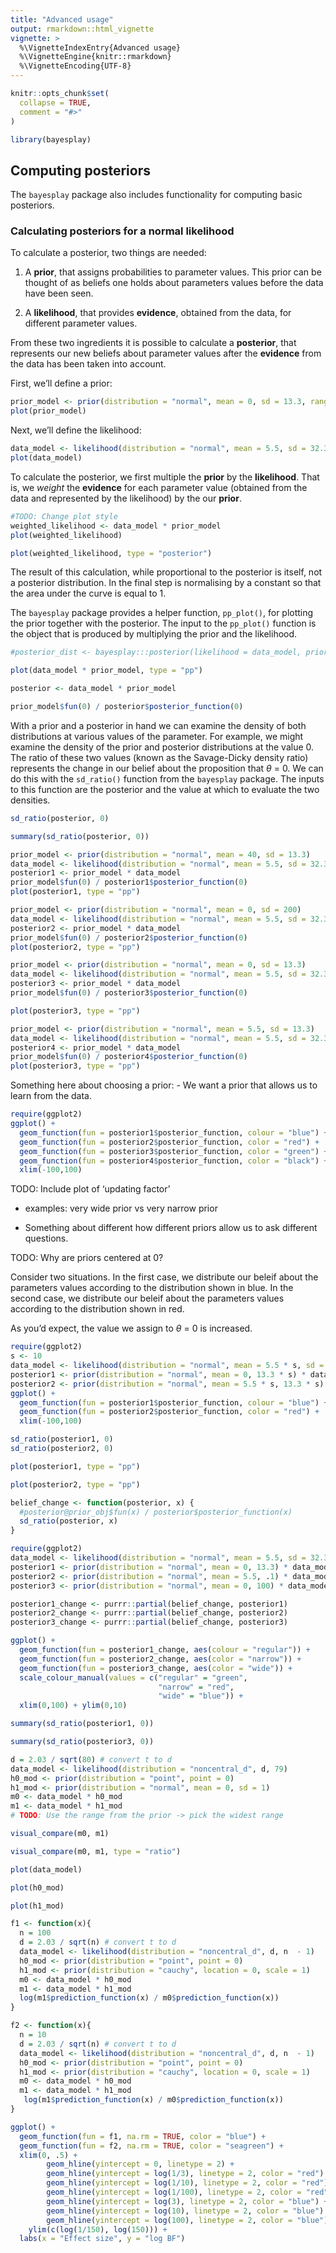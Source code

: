```yaml
---
title: "Advanced usage"
output: rmarkdown::html_vignette
vignette: >
  %\VignetteIndexEntry{Advanced usage}
  %\VignetteEngine{knitr::rmarkdown}
  %\VignetteEncoding{UTF-8}
---
```


```r
knitr::opts_chunk$set(
  collapse = TRUE,
  comment = "#>"
)
```


```r
library(bayesplay)
```

## Computing posteriors

The `bayesplay` package also includes functionality for computing basic posteriors. 

### Calculating posteriors for a normal likelihood

To calculate a posterior, two things are needed: 

1. A **prior**, that assigns probabilities to parameter values. This prior can be thought of as beliefs one holds about parameters values before the data have been seen. 

2. A **likelihood**, that provides **evidence**, obtained from the data, for different parameter values. 

From these two ingredients it is possible to calculate a **posterior**, that represents our new beliefs about parameter values after the **evidence** from the data has been taken into account. 

First, we’ll define a prior:

```r
prior_model <- prior(distribution = "normal", mean = 0, sd = 13.3, range = c(0, Inf))
plot(prior_model)
```

Next, we’ll define the likelihood:

```r
data_model <- likelihood(distribution = "normal", mean = 5.5, sd = 32.35)
plot(data_model)
```

To calculate the posterior, we first multiple the **prior** by the **likelihood**. That is, we *weight* the **evidence** for each parameter value (obtained from the data and represented by the likelihood) by the our **prior**. 

```r
#TODO: Change plot style
weighted_likelihood <- data_model * prior_model
plot(weighted_likelihood)
```

```r
plot(weighted_likelihood, type = "posterior")
```


The result of this calculation, while proportional to the posterior is itself, not a posterior distribution. In the final step is normalising by a constant so that the area under the curve is equal to 1. 

The `bayesplay` package provides a helper function, `pp_plot()`, for plotting the prior together with the posterior. The input to the `pp_plot()` function is the object that is produced by multiplying the prior and the likelihood.

```r
#posterior_dist <- bayesplay:::posterior(likelihood = data_model, prior = #prior_model)
```

```r
plot(data_model * prior_model, type = "pp")
```


```r
posterior <- data_model * prior_model
```

```r
prior_model$fun(0) / posterior$posterior_function(0)
```



With a prior and a posterior in hand we can examine the density of both distributions at various values of the parameter. For example, we might examine the density of the prior and posterior distributions at the value 0. The ratio of these two values (known as the Savage-Dicky density ratio) represents the change in our belief about the proposition that $\theta$ = 0. We can do this with the `sd_ratio()` function from the `bayesplay` package. The inputs to this function are the posterior and the value at which to evaluate the two densities.


```r
sd_ratio(posterior, 0)
```

```r
summary(sd_ratio(posterior, 0))
```

```r
prior_model <- prior(distribution = "normal", mean = 40, sd = 13.3)
data_model <- likelihood(distribution = "normal", mean = 5.5, sd = 32.35)
posterior1 <- prior_model * data_model
prior_model$fun(0) / posterior1$posterior_function(0)
plot(posterior1, type = "pp")
```

```r
prior_model <- prior(distribution = "normal", mean = 0, sd = 200)
data_model <- likelihood(distribution = "normal", mean = 5.5, sd = 32.35)
posterior2 <- prior_model * data_model
prior_model$fun(0) / posterior2$posterior_function(0)
plot(posterior2, type = "pp")
```

```r
prior_model <- prior(distribution = "normal", mean = 0, sd = 13.3)
data_model <- likelihood(distribution = "normal", mean = 5.5, sd = 32.35)
posterior3 <- prior_model * data_model
prior_model$fun(0) / posterior3$posterior_function(0)

plot(posterior3, type = "pp")
```

```r
prior_model <- prior(distribution = "normal", mean = 5.5, sd = 13.3)
data_model <- likelihood(distribution = "normal", mean = 5.5, sd = 32.35)
posterior4 <- prior_model * data_model
prior_model$fun(0) / posterior4$posterior_function(0)
plot(posterior3, type = "pp")
```

Something here about choosing a prior:
- We want a prior that allows us to learn from the data. 

```r
require(ggplot2)
ggplot() + 
  geom_function(fun = posterior1$posterior_function, colour = "blue") +
  geom_function(fun = posterior2$posterior_function, color = "red") +
  geom_function(fun = posterior3$posterior_function, color = "green") +
  geom_function(fun = posterior4$posterior_function, color = "black") +
  xlim(-100,100)
```

TODO: Include plot of 'updating factor'

- examples: very wide prior vs very narrow prior

- Something about different how different priors allow us to ask different questions. 

TODO:
Why are priors centered at 0?

Consider two situations. In the first case, we distribute our beleif about the parameters values according to the distribution shown in blue. In the second case, we distribute our beleif about the parameters values according to the distribution shown in red. 


As you'd expect, the value we assign to $\theta$ = 0 is increased. 

```r
require(ggplot2)
s <- 10
data_model <- likelihood(distribution = "normal", mean = 5.5 * s, sd = 32.35)
posterior1 <- prior(distribution = "normal", mean = 0, 13.3 * s) * data_model
posterior2 <- prior(distribution = "normal", mean = 5.5 * s, 13.3 * s) * data_model
ggplot() + 
  geom_function(fun = posterior1$posterior_function, colour = "blue") +
  geom_function(fun = posterior2$posterior_function, color = "red") +
  xlim(-100,100)

sd_ratio(posterior1, 0)
sd_ratio(posterior2, 0)
```

```r
plot(posterior1, type = "pp")
```

```r
plot(posterior2, type = "pp")
```


```r
belief_change <- function(posterior, x) {
  #posterior@prior_obj$fun(x) / posterior$posterior_function(x)
  sd_ratio(posterior, x)
}


```

```r
require(ggplot2)
data_model <- likelihood(distribution = "normal", mean = 5.5, sd = 32.35)
posterior1 <- prior(distribution = "normal", mean = 0, 13.3) * data_model
posterior2 <- prior(distribution = "normal", mean = 5.5, .1) * data_model
posterior3 <- prior(distribution = "normal", mean = 0, 100) * data_model

posterior1_change <- purrr::partial(belief_change, posterior1)
posterior2_change <- purrr::partial(belief_change, posterior2)
posterior3_change <- purrr::partial(belief_change, posterior3)

ggplot() + 
  geom_function(fun = posterior1_change, aes(colour = "regular")) +
  geom_function(fun = posterior2_change, aes(color = "narrow")) +
  geom_function(fun = posterior3_change, aes(color = "wide")) +
  scale_colour_manual(values = c("regular" = "green",
                                 "narrow" = "red",
                                 "wide" = "blue")) +
  xlim(0,100) + ylim(0,10)
```

```r
summary(sd_ratio(posterior1, 0))
```

```r
summary(sd_ratio(posterior3, 0))
```

```r
d = 2.03 / sqrt(80) # convert t to d
data_model <- likelihood(distribution = "noncentral_d", d, 79)
h0_mod <- prior(distribution = "point", point = 0)
h1_mod <- prior(distribution = "normal", mean = 0, sd = 1)
m0 <- data_model * h0_mod
m1 <- data_model * h1_mod
# TODO: Use the range from the prior -> pick the widest range
```

```r
visual_compare(m0, m1)
```


```r
visual_compare(m0, m1, type = "ratio")
```


```r
plot(data_model)
```

```r
plot(h0_mod)
```

```r
plot(h1_mod)
```


```r

f1 <- function(x){
  n = 100
  d = 2.03 / sqrt(n) # convert t to d
  data_model <- likelihood(distribution = "noncentral_d", d, n  - 1)
  h0_mod <- prior(distribution = "point", point = 0)
  h1_mod <- prior(distribution = "cauchy", location = 0, scale = 1)
  m0 <- data_model * h0_mod
  m1 <- data_model * h1_mod
  log(m1$prediction_function(x) / m0$prediction_function(x))
}

f2 <- function(x){
  n = 10
  d = 2.03 / sqrt(n) # convert t to d
  data_model <- likelihood(distribution = "noncentral_d", d, n  - 1)
  h0_mod <- prior(distribution = "point", point = 0)
  h1_mod <- prior(distribution = "cauchy", location = 0, scale = 1)
  m0 <- data_model * h0_mod
  m1 <- data_model * h1_mod
   log(m1$prediction_function(x) / m0$prediction_function(x))
}

ggplot() + 
  geom_function(fun = f1, na.rm = TRUE, color = "blue") + 
  geom_function(fun = f2, na.rm = TRUE, color = "seagreen") + 
  xlim(0, .5) +
        geom_hline(yintercept = 0, linetype = 2) + 
        geom_hline(yintercept = log(1/3), linetype = 2, color = "red") + 
        geom_hline(yintercept = log(1/10), linetype = 2, color = "red") + 
        geom_hline(yintercept = log(1/100), linetype = 2, color = "red") + 
        geom_hline(yintercept = log(3), linetype = 2, color = "blue") + 
        geom_hline(yintercept = log(10), linetype = 2, color = "blue")  +
        geom_hline(yintercept = log(100), linetype = 2, color = "blue")  +
    ylim(c(log(1/150), log(150))) +
  labs(x = "Effect size", y = "log BF")
```
